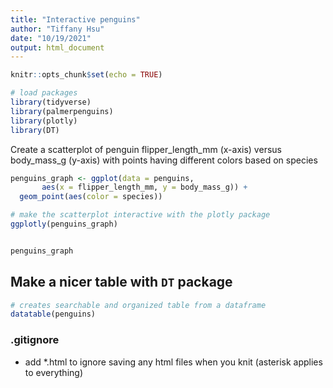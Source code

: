 ```yaml
---
title: "Interactive penguins"
author: "Tiffany Hsu"
date: "10/19/2021"
output: html_document
---
```


```r
knitr::opts_chunk$set(echo = TRUE)

# load packages
library(tidyverse)
library(palmerpenguins)
library(plotly)
library(DT)
```

Create a scatterplot of penguin flipper_length_mm (x-axis) versus body_mass_g (y-axis) with points having different colors based on species
 
```r
penguins_graph <- ggplot(data = penguins, 
       aes(x = flipper_length_mm, y = body_mass_g)) +
  geom_point(aes(color = species))

# make the scatterplot interactive with the plotly package
ggplotly(penguins_graph)


penguins_graph
```

## Make a nicer table with `DT` package

```r
# creates searchable and organized table from a dataframe
datatable(penguins)
```

### .gitignore
- add *.html to ignore saving any html files when you knit (asterisk applies to everything)
